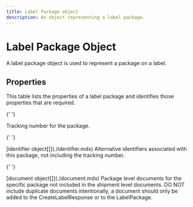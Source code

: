```yaml
---
title: Label Package object
description: An object representing a label package.
---
```


# Label Package Object

A label package object is used to represent a package on a label.

## Properties

This table lists the properties of a label package and identifies those properties that are required.

<Reference>

{' '}

<Field name="tracking_number" type="string" required={false}>
  <Description>Tracking number for the package.</Description>
</Field>

{' '}

<Field name="alternative_identifiers" required={false}>
  <Type>[identifier object[]](./identifier.mdx)</Type>
  <Description>
    Alternative identifiers associated with this package, not including the
    tracking number.
  </Description>
</Field>

{' '}

<Field name="document" required={false}>
  <Type>[document object[]](./document.mdx)</Type>
  <Description>
    Package level documents for the specific package not included in the
    shipment level documents. DO NOT include duplicate documents intentionally,
    a document should only be added to the CreateLabelResponse or to the
    LabelPackage.
  </Description>
</Field>

</Reference>
